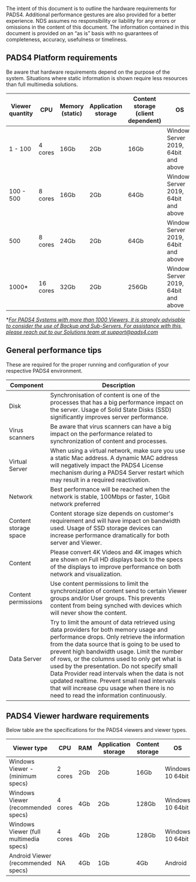 The intent of this document is to outline the hardware requirements for PADS4. Additional performance gestures are also provided for a better experience. NDS assumes no responsibility or liability for any errors or omissions in the content of this document. The information contained in this document is provided on an “as is” basis with no guarantees of completeness, accuracy, usefulness or timeliness.

## PADS4 Platform requirements

Be aware that hardware requirements depend on the purpose of the system. Situations where static information is shown require less resources than full multimedia solutions.

| Viewer quantity | CPU      | Memory (static) | Application storage | Content storage (client dependent) | OS                                   | Data server max. quantity |
| --------------- | -------- | --------------- | ------------------- | ---------------------------------- | ------------------------------------ | ------------------------- |
| 1 - 100         | 4 cores  | 16Gb            | 2Gb                 | 16Gb                               | Windows Server 2019, 64bit and above | 25                        |
| 100 - 500       | 8 cores  | 16Gb            | 2Gb                 | 64Gb                               | Windows Server 2019, 64bit and above | 25                        |
| 500             | 8 cores  | 24Gb            | 2Gb                 | 64Gb                               | Windows Server 2019, 64bit and above | 100                       |
| 1000\*          | 16 cores | 32Gb            | 2Gb                 | 256Gb                              | Windows Server 2019, 64bit and above | 200                       |

\*[_For PADS4 Systems with more than 1000 Viewers, it is strongly advisable to consider the use of Backup and Sub-Servers. For assistance with this, please reach out to our Solutions team at support@pads4.com_](mailto:support@pads4.com)

## General performance tips

These are required for the proper running and configuration of your respective PADS4 environment.

| Component             | Description                                                                                                                                                                                                                                                                                                                                                                                                                                                                                                                         |
| --------------------- | ----------------------------------------------------------------------------------------------------------------------------------------------------------------------------------------------------------------------------------------------------------------------------------------------------------------------------------------------------------------------------------------------------------------------------------------------------------------------------------------------------------------------------------- |
| Disk                  | Synchronisation of content is one of the processes that has a big performance impact on the server. Usage of Solid State Disks (SSD) significantly improves server performance.                                                                                                                                                                                                                                                                                                                                                     |
| Virus scanners        | Be aware that virus scanners can have a big impact on the performance related to synchronization of content and processes.                                                                                                                                                                                                                                                                                                                                                                                                          |
| Virtual Server        | When using a virtual network, make sure you use a static Mac address. A dynamic MAC address will negatively impact the PADS4 License mechanism during a PADS4 Server restart which may result in a required reactivation.                                                                                                                                                                                                                                                                                                           |
| Network               | Best performance will be reached when the network is stable, 100Mbps or faster, 1Gbit network preferred                                                                                                                                                                                                                                                                                                                                                                                                                             |
| Content storage space | Content storage size depends on customer's requirement and will have impact on bandwidth used. Usage of SSD storage devices can increase performance dramatically for both server and Viewer.                                                                                                                                                                                                                                                                                                                                       |
| Content               | Please convert 4K Videos and 4K images which are shown on Full HD displays back to the specs of the displays to improve performance on both network and visualization.                                                                                                                                                                                                                                                                                                                                                              |
| Content permissions   | Use content permissions to limit the synchronization of content send to certain Viewer groups and/or User groups. This prevents content from being synched with devices which will never show the content.                                                                                                                                                                                                                                                                                                                          |
| Data Server           | Try to limit the amount of data retrieved using data providers for both memory usage and performance drops. Only retrieve the information from the data source that is going to be used to prevent high bandwidth usage. Limit the number of rows, or the columns used to only get what is used by the presentation. Do not specify small Data Provider read intervals when the data is not updated realtime. Prevent small read intervals that will increase cpu usage when there is no need to read the information continuously. |

## PADS4 Viewer hardware requirements

Below table are the specifications for the PADS4 viewers and viewer types.

| Viewer type                            | CPU     | RAM | Application storage | Content storage | OS               | Data providers |
| -------------------------------------- | ------- | --- | ------------------- | --------------- | ---------------- | -------------- |
| Windows Viewer - (minimum specs)       | 2 cores | 2Gb | 2Gb                 | 16Gb            | Windows 10 64bit | 25             |
| Windows Viewer (recommended specs)     | 4 cores | 4Gb | 2Gb                 | 128Gb           | Windows 10 64bit | 50             |
| Windows Viewer (full multimedia specs) | 4 cores | 4Gb | 2Gb                 | 128Gb           | Windows 10 64bit | 50             |
| Android Viewer (recommended specs)     | NA      | 4Gb | 1Gb                 | 4Gb             | Android          | NA             |